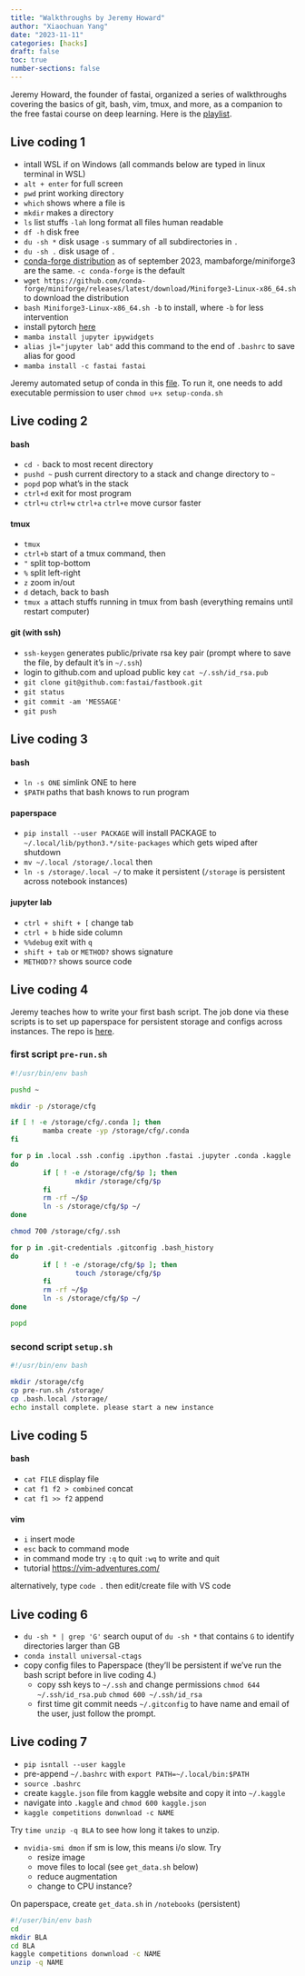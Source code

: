 ---
title: "Walkthroughs by Jeremy Howard"
author: "Xiaochuan Yang"
date: "2023-11-11"
categories: [hacks]
draft: false
toc: true
number-sections: false
---

Jeremy Howard, the founder of fastai, organized a series of walkthroughs covering the basics of git, bash, vim, tmux, and more, as a companion to the free fastai course on deep learning. Here is the [playlist](https://www.youtube.com/playlist?list=PLfYUBJiXbdtSLBPJ1GMx-sQWf6iNhb8mM). 

## Live coding 1  
- intall WSL if on Windows (all commands below are typed in linux terminal in WSL)
- `alt + enter` for full screen
- `pwd` print working directory
- `which` shows where a file is
- `mkdir` makes a directory
- `ls` list stuffs `-lah` long format all files human readable
- `df -h` disk free
- `du -sh *` disk usage `-s` summary of all subdirectories in `.`
- `du -sh .` disk usage of `.`  
- [conda-forge  distribution](https://github.com/conda-forge/miniforge) as of september 2023,  mambaforge/miniforge3 are the same. `-c conda-forge` is the default
- `wget https://github.com/conda-forge/miniforge/releases/latest/download/Miniforge3-Linux-x86_64.sh` to download the distribution
- `bash Miniforge3-Linux-x86_64.sh -b` to install, where `-b` for less intervention
- install pytorch [here](https://pytorch.org/get-started/locally/)
- `mamba install jupyter ipywidgets`
- `alias jl="jupyter lab"` add this command to the end of `.bashrc` to save alias for good
- `mamba install -c fastai fastai`


:::{.callout-tip}
Jeremy automated setup of conda in this [file](https://raw.githubusercontent.com/fastai/fastsetup/master/setup-conda.sh).  To run it, one needs to add executable permission to user `chmod u+x setup-conda.sh`
:::

## Live coding 2  


#### bash  
- `cd -` back to most recent directory
- `pushd ~` push current directory to a stack and change directory to `~`
- `popd` pop what's in the stack
- `ctrl+d` exit for most program
- `ctrl+u` `ctrl+w` `ctrl+a` `ctrl+e` move cursor faster


#### tmux  
- `tmux`
- `ctrl+b` start of a tmux command, then
- `"` split top-bottom
- `%` split left-right
- `z` zoom in/out
- `d` detach, back to bash
- `tmux a` attach stuffs running in tmux from bash (everything remains until restart computer)


#### git (with ssh)
- `ssh-keygen` generates public/private rsa key pair (prompt where to save the file, by default it's in `~/.ssh`)
- login to github.com and upload public key  `cat ~/.ssh/id_rsa.pub`
- `git clone git@github.com:fastai/fastbook.git`
- `git status` 
- `git commit -am 'MESSAGE'`
- `git push`


## Live coding 3  

#### bash  
- `ln -s ONE` simlink ONE to here
- `$PATH` paths that bash knows to run program

#### paperspace
- `pip install --user PACKAGE` will install PACKAGE to `~/.local/lib/python3.*/site-packages`  which gets wiped after shutdown
- `mv ~/.local /storage/.local` then 
- `ln -s /storage/.local ~/` to make it persistent (`/storage` is persistent across notebook instances)

#### jupyter lab  
- `ctrl + shift + [` change tab
- `ctrl + b` hide side column
- `%%debug` exit with `q`
- `shift + tab` or `METHOD?` shows signature
- `METHOD??` shows source code

## Live coding 4

:::{.callout-tip}
Jeremy teaches how to write your first bash script. The job done via these scripts is to set up paperspace for persistent storage and configs across instances. The repo is [here](https://github.com/fastai/paperspace-setup/tree/master).
:::


### first script `pre-run.sh`

```{bash}
#!/usr/bin/env bash

pushd ~

mkdir -p /storage/cfg

if [ ! -e /storage/cfg/.conda ]; then
        mamba create -yp /storage/cfg/.conda
fi

for p in .local .ssh .config .ipython .fastai .jupyter .conda .kaggle
do
        if [ ! -e /storage/cfg/$p ]; then
                mkdir /storage/cfg/$p
        fi
        rm -rf ~/$p
        ln -s /storage/cfg/$p ~/
done

chmod 700 /storage/cfg/.ssh

for p in .git-credentials .gitconfig .bash_history
do
        if [ ! -e /storage/cfg/$p ]; then
                touch /storage/cfg/$p
        fi
        rm -rf ~/$p
        ln -s /storage/cfg/$p ~/
done

popd
```

### second script `setup.sh`

```{bash}
#!/usr/bin/env bash

mkdir /storage/cfg
cp pre-run.sh /storage/
cp .bash.local /storage/
echo install complete. please start a new instance
```



## Live coding 5


#### bash
- `cat FILE` display file
- `cat f1 f2 > combined` concat
- `cat f1 >> f2` append


#### vim  
- `i` insert mode
- `esc` back to command mode
- in command mode try `:q` to quit `:wq` to write and quit 
- tutorial [https://vim-adventures.com/](https://vim-adventures.com/)

alternatively,  type `code .` then edit/create file with VS code 


## Live coding 6


- `du -sh * | grep 'G'`  search ouput of `du -sh *` that contains `G` to identify directories larger than GB
- `conda install universal-ctags`
- copy config files to Paperspace (they'll be persistent if we've run the bash script before in live coding 4.)
  -  copy ssh keys to `~/.ssh` and change permissions `chmod 644 ~/.ssh/id_rsa.pub` `chmod 600 ~/.ssh/id_rsa`
  -  first time git commit needs `~/.gitconfig` to have name and email of the user, just follow the prompt. 


## Live coding 7

- `pip isntall --user kaggle`  
- pre-append `~/.bashrc` with  `export PATH=~/.local/bin:$PATH`
- `source .bashrc` 
- create `kaggle.json` file from kaggle website and copy  it into `~/.kaggle`
- navigate into `.kaggle` and `chmod 600 kaggle.json`
- `kaggle competitions donwnload -c NAME`


Try `time unzip -q BLA` to see how long it takes to unzip. 


- `nvidia-smi dmon` if sm is low, this means i/o slow. Try  
  -  resize image
  -  move files to local (see `get_data.sh` below) 
  -  reduce augmentation
  -  change to CPU instance?



On paperspace, create `get_data.sh` in `/notebooks` (persistent)
```{bash}
#!/user/bin/env bash
cd
mkdir BLA
cd BLA
kaggle competitions donwnload -c NAME
unzip -q NAME
```